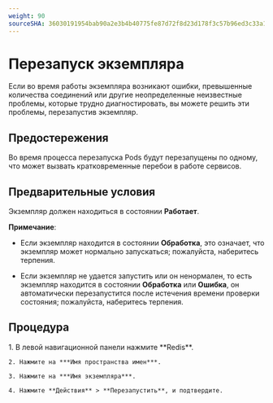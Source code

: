 ```yaml
---
weight: 90
sourceSHA: 36030191954bab90a2e3b4b40775fe87d72f8d23d178f3c57b96ed3c33a1a221
---
```


# Перезапуск экземпляра

Если во время работы экземпляра возникают ошибки, превышенные количества соединений или другие неопределенные неизвестные проблемы, которые трудно диагностировать, вы можете решить эти проблемы, перезапустив экземпляр.

## Предостережения

Во время процесса перезапуска Pods будут перезапущены по одному, что может вызвать кратковременные перебои в работе сервисов.

## Предварительные условия

Экземпляр должен находиться в состоянии **Работает**.

**Примечание**:

- Если экземпляр находится в состоянии **Обработка**, это означает, что экземпляр может нормально запускаться; пожалуйста, наберитесь терпения.

- Если экземпляр не удается запустить или он ненормален, то есть экземпляр находится в состоянии **Обработка** или **Ошибка**, он автоматически перезапустится после истечения времени проверки состояния; пожалуйста, наберитесь терпения.

## Процедура

<Tabs>
  <Tab label="Веб-консоль">
    1. В левой навигационной панели нажмите **Redis**.

    2. Нажмите на ***Имя пространства имен***.

    3. Нажмите на ***Имя экземпляра***.

    4. Нажмите **Действия** > **Перезапустить**, и подтвердите.
  </Tab>
</Tabs>
